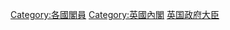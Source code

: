 {{catmore|大臣 (英国)}}
[[Category:各國閣員|Category:各國閣員]]
[[Category:英國內閣|Category:英國內閣]]
[[Category:英国政府大臣|]]